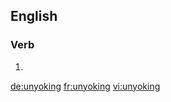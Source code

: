 
==English==

===Verb===
{{head|en}}

# {{present participle of|unyoke|lang=en}}

[[de:unyoking]]
[[fr:unyoking]]
[[vi:unyoking]]